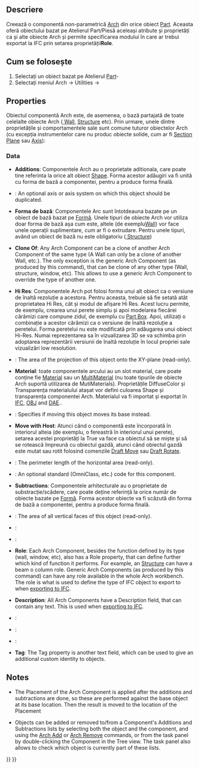 <languages/>

<div class="mw-translate-fuzzy">
{{Docnav/ro
|[[Arch_Survey|Survey]]
|[[Arch_CloneComponent|Clone component]]
|[[Arch_Workbench|Arch]]
|IconL=Arch_Survey.svg
|IconC=Workbench_Arch.svg
|IconR=Arch_Component_Clone.svg
}}
</div>

<div class="mw-translate-fuzzy">
{{GuiCommand/ro
|Name/ro=Arch Component
|Icon=Arch Component.svg‏‎
‏|MenuLocation=Arch → Utilities → Component‎‏‎
|Workbenches=[[Arch_Workbench/ro|Arch]]
|Shortcut={{KEY|C}} {{KEY|M}}
}}
</div>

<span id="Description"></span>
==Descriere==

<div class="mw-translate-fuzzy">
Creează o componentă non-parametrică [[Arch_Workbench | Arch]] din orice obiect [[Part_Workbench | Part]]. Aceasta oferă obiectului bazat pe Atelierul Part/Piesă aceleași atribute și proprietăți ca și alte obiecte Arch și permite specificarea modului în care ar trebui exportat la IFC prin setarea proprietății'''Role '''.
</div>

<span id="Usage"></span>
<div class="mw-translate-fuzzy">
== Cum se folosește ==
</div>

<div class="mw-translate-fuzzy">
# Selectați un obiect bazat pe Atelierul  [[Part_Workbench|Part]]-
# Selectați meniul  Arch → Utilities → {{KEY|[[Image:Arch Component.png|16px]] [[Arch Component|Component]]}}
</div>

==Properties==

<div class="mw-translate-fuzzy">
Obiectul componentă Arch este, de asemenea, o bază partajată de toate celelalte obiecte Arch ([[Arch Wall | Wall]], [[Arch Structure | Structure]] etc). Prin urmare, unele dintre proprietățile și comportamentele sale sunt comune tuturor obiectelor Arch (cu excepția instrumentelor care nu produc obiecte solide, cum ar fi  [[Arch SectionPlane|Section Plane]] sau [[Arch Axis|Axis]]):
</div>

===Data===

{{TitleProperty|Component}}

<div class="mw-translate-fuzzy">
* '''Additions''': Componentele Arch au o proprietate aditionala, care poate tine referinta la orice alt obiect [[Part_Workbench | Shape]]. Forma acestor adăugiri va fi unită cu forma de bază a componentei, pentru a produce forma finală.
</div>

* {{PropertyData|Axis|Link}}: An optional axis or axis system on which this object should be duplicated.

<div class="mw-translate-fuzzy">
* '''Forma de bază''': Componentele Arc sunt întotdeauna bazate pe un obiect de bază bazat pe [[Part_Workbench|Formă]]. Unele tipuri de obiecte Arch vor utiliza doar forma de bază așa cum este, altele (de exemplu[[Arch Wall|Wall]]) vor face unele operații suplimentare, cum ar fi o extrudare. Pentru unele tipuri, având un obiect de bază nu este obligatoriu ([[Arch Structure | Structure]])
</div>

<div class="mw-translate-fuzzy">
* '''Clone Of''': Any Arch Component can be a clone of another Arch Component of the same type (A Wall can only be a clone of another Wall, etc.). The only exception is the generic Arch Component (as produced by this command), that can be clone of any other type (Wall, structure, window, etc). This allows to use a generic Arch Component to override the type of another one.
</div>

<div class="mw-translate-fuzzy">
* '''Hi Res''': Componentele Arch pot folosi forma unui alt obiect ca o versiune de înaltă rezoluție a acestora. Pentru aceasta, trebuie să fie setată atât proprietatea Hi Res, cât și modul de afișare Hi Res. Acest lucru permite, de exemplu, crearea unui perete simplu și apoi modelarea fiecărei cărămizi care compune zidul, de exemplu cu [[Part Box | Part Box]]. Apoi, utilizați o combinație a acestor cărămizi ca o versiune de înaltă rezoluție a peretelui. Forma peretelui nu este modificată prin adăugarea unui obiect Hi-Res. Numai reprezentarea sa în vizualizarea 3D se va schimba prin adoptarea reprezentării versiunii de înaltă rezoluție în locul propriei sale vizualizări low resolution.
</div>

* {{PropertyData|Horizontal Area|Area}}: The area of the projection of this object onto the XY-plane (read-only).

<div class="mw-translate-fuzzy">
* '''Material''': toate componentele arcului au un slot material, care poate conține fie [[Arch SetMaterial|Material]] sau un [[Arch MultiMaterial|MultiMaterial]] (nu toate tipurile de obiecte Arch suportă utilizarea de MutiMaterials).  Proprietățile DiffuseColor și Transparența materialului atașat vor defini culoarea Shape și transparența componentei Arch. Materialul va fi importat și exportat în [[Arch IFC|IFC]], [[Arch OBJ|OBJ]] and [[Arch DAE|DAE]]..
</div>

* {{PropertyData|Move Base|Bool}}: Specifies if moving this object moves its base instead.

<div class="mw-translate-fuzzy">
* '''Move with Host''': Atunci când o componentă este încorporată în interiorul alteia (de exemplu, o fereastră în interiorul unui perete), setarea acestei proprietăți la True va face ca obiectul să se miște și să se rotească împreună cu obiectul gazdă, atunci când obiectul gazdă este mutat sau rotit folosind comenzile  [[Draft Move|Draft Move]] sau [[Draft Rotate|Draft Rotate]].
</div>

* {{PropertyData|Perimeter Length|Length}}: The perimeter length of the horizontal area (read-only).

* {{PropertyData|Standard Code|String}}: An optional standard (OmniClass, etc.) code for this component.

<div class="mw-translate-fuzzy">
* ''' Subtractions ''': Componentele arhitecturale au o proprietate de substracție/scădere, care poate deține referință la orice număr de obiecte bazate pe [[Part_Workbench|Formă]]. Forma acestor obiecte va fi scăzută din forma de bază a componentei, pentru a produce forma finală.
</div>

* {{PropertyData|Vertical Area|Area}}: The area of all vertical faces of this object (read-only).

{{TitleProperty|IFC}}

* {{PropertyData|Ifc Data|Map|Hidden}}:

* {{PropertyData|Ifc Properties|Map|Hidden}}:

<div class="mw-translate-fuzzy">
* '''Role''': Each Arch Component, besides the function defined by its type (wall, window, etc), also has a Role property, that can define further which kind of function it performs. For example, an [[Arch Structure|Structure]] can have a beam o column role. Generic Arch Components (as produced by this command) can have any role available in the whole Arch workbench. The role is what is used to define the type of IFC object to export to when [[Arch IFC|exporting to IFC]].
</div>

{{TitleProperty|IFC Attributes}}

<div class="mw-translate-fuzzy">
* '''Description''': All Arch Components have a Description field, that can contain any text. This is used when [[Arch IFC|exporting to IFC]].
</div>

* {{PropertyData|Global Id|String}}:

* {{PropertyData|Object Type|String}}:

* {{PropertyData|Predefined Type|Enumeration}}:

<div class="mw-translate-fuzzy">
* '''Tag''': The Tag property is another text field, which can be used to give an additional custom identity to objects.
</div>

==Notes==

<div class="mw-translate-fuzzy">
* The Placement of the Arch Component is applied after the additions and subtractions are done, so these are performed against the base object at its base location. Then the result is moved to the location of the Placement
</div>

<div class="mw-translate-fuzzy">
* Objects can be added or removed to/from a Component's Additions and Subtractions lists by selecting both the object and the component, and using the [[Arch Add|Arch Add]] or [[Arch Remove|Arch Remove]] commands, or from the task panel by double-clicking the Component in the Tree view. The task panel also allows to check which object is currently part of these lists.
</div>


<div class="mw-translate-fuzzy">
{{Docnav/ro
|[[Arch_Survey|Survey]]
|[[Arch_CloneComponent|Clone component]]
|[[Arch_Workbench|Arch]]
|IconL=Arch_Survey.svg
|IconC=Workbench_Arch.svg
|IconR=Arch_Component_Clone.svg
}}
</div>

{{BIM_Tools_navi{{#translation:}}}}
{{Userdocnavi{{#translation:}}}}